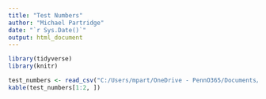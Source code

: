 ---
title: "Test Numbers"
author: "Michael Partridge"
date: "`r Sys.Date()`"
output: html_document
---

```{r, echo=FALSE, message=FALSE, warning=FALSE}
library(tidyverse)
library(knitr)
```

```{r, echo=FALSE, message=FALSE}
test_numbers <- read_csv("C:/Users/mpart/OneDrive - PennO365/Documents/test_numbers.csv")
kable(test_numbers[1:2, ])
```